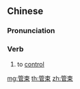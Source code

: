 ==Chinese==
{{zh-forms}}

===Pronunciation===
{{zh-pron
|m=guǎnshù
|cat=v
}}

===Verb===
{{zh-verb}}

# to [[control]]

[[mg:管束]]
[[th:管束]]
[[zh:管束]]